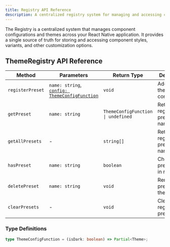 ```yaml
---
title: Registry API Reference
description: A centralized registry system for managing and accessing component configurations and themes in React Native applications.
---
```


The Registry is a centralized system that manages component configurations and themes across your React Native application. It provides a single source of truth for storing and accessing component styles, variants, and other customization options.


## ThemeRegistry API Reference

| Method | Parameters | Return Type | Description |
|--------|------------|-------------|-------------|
| `registerPreset` | `name: string`, <a href='/api/registry#type-definitions'>`config: ThemeConfigFunction`</a> | `void` | Adds a new theme preset configuration |
| `getPreset` | `name: string` | `ThemeConfigFunction \| undefined` | Retrieves a registered preset by name |
| `getAllPresets` | - | `string[]` | Returns all registered preset names |
| `hasPreset` | `name: string` | `boolean` | Checks if a preset exists in registry |
| `deletePreset` | `name: string` | `void` | Removes a preset from the registry |
| `clearPresets` | - | `void` | Clears all registered presets |

### Type Definitions

```ts
type ThemeConfigFunction = (isDark: boolean) => Partial<Theme>;
```